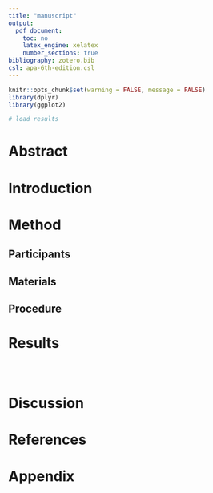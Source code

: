 ```yaml
---
title: "manuscript"
output:
  pdf_document:
    toc: no
    latex_engine: xelatex
    number_sections: true
bibliography: zotero.bib
csl: apa-6th-edition.csl  
---
```


```r
knitr::opts_chunk$set(warning = FALSE, message = FALSE)
library(dplyr)
library(ggplot2)
```


```r
# load results

```
# Abstract 

# Introduction

# Method 

## Participants

## Materials 

## Procedure 

# Results
```r

```


```r

```


```r

```

# Discussion 

# References

<div id="refs"></div>

# Appendix
